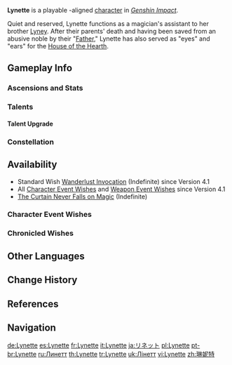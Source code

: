 {{CharacterTabs}}
{{About|the playable character|the [[Genius Invokation TCG]] Character Card|Lynette (Character Card)}}
{{Character Infobox
|image            = <gallery>
Lynette Card.png|Card 1
Lynette Card 2.png|Card 2
Character Lynette Full Wish.png|Wish
Character Lynette Game.png|In-Game
</gallery>
|type             = Playable
|quality          = 4
|weapon           = Sword
|element          = Anemo
|arkhe            = Ousia

<!--Character Information-->
|name             = Lynette
|birthday         = February 2nd
|constellation    = [[Felis Alba]]
|region           = Fontaine
|affiliation      = Hotel Bouffes d'ete
|affiliation2     = House of the Hearth
|affiliation3     = Fatui
|dish             = A Leisurely Sip
|namecard         = Lynette: Earnestness
|obtain           = 
* [[Wishes]]
* [[The Curtain Never Falls on Magic]]
|releaseDate      = 2023-08-16

<!--Family-->
|father           = Arlecchino
|fatherNote       = "Father" Guardian
|mother           = 
|spouse           = 
|sibling          = Lyney
|siblingNote      = older twin brother
|sibling2         = Freminet
|siblingNote2     = younger pledged brother
|sibling3         = Chapleau
|siblingNote3     = pledged brother
|sibling4         = Heloir
|siblingNote4     = younger pledged sister
|sibling5         = Foltz
|siblingNote5     = younger pledged brother

<!--Titles-->
|title            = Elegance in the Shadows
|title2           = "Multi-Function Magic Assistant"

<!--Voice Actors, refer to [[Genshin Impact Wiki:Manual of Style]] for the references-->
|voiceEN          = {{w|Anairis Quiñones}}<ref name="The Final Feast desc">YouTube: [https://youtu.be/9SbgmM3mSps Overture Teaser: The Final Feast] (Video Description)</ref>
|voiceCN          = [https://zh.moegirl.org.cn/可可味 Kekewei ({{zh|可可味}})]<ref name="The Final Feast ZH desc">Bilibili: [https://www.bilibili.com/video/BV1ss4y1k7CD {{zh|序曲PV&mdash;&mdash;「致终幕的欢宴」}}] (Video Description)</ref>
|voiceJP          = {{w|Yū Sasahara|Sasahara Yu ({{ja|篠原侑}})}}<ref name="The Final Feast JP desc">YouTube: [https://youtu.be/tILKOAdPuIo {{ja|序曲PV「フィナーレへの歓宴」}}] (Video Description)</ref>
|voiceKR          = [https://namu.wiki/w/이세레나 Lee Serena ({{ko|이세레나}})]<ref name="The Final Feast KR desc">YouTube: [https://youtu.be/jJfxBACf2_o {{ko|서곡 PV-「종막을 향한 연회」}}] (Video Description)</ref>
}}
'''Lynette''' is a playable {{Ousia}}-aligned {{Anemo}} [[character]] in ''[[Genshin Impact]]''.

Quiet and reserved, Lynette functions as a magician's assistant to her brother [[Lyney]]. After their parents' death and having been saved from an abusive noble by their "[[Arlecchino|Father]]," Lynette has also served as "eyes" and "ears" for the [[House of the Hearth]].

==Gameplay Info==
===Ascensions and Stats===
{{Character Ascensions and Stats}}

===Talents===
{{Talent Table}}

====Talent Upgrade====
{{Talent Upgrade}}

===Constellation===
{{Constellation Table}}

==Availability==
* Standard Wish [[Wanderlust Invocation]] (Indefinite) since Version 4.1
* All [[Character Event Wishes]] and [[Weapon Event Wishes]] since Version 4.1
* [[The Curtain Never Falls on Magic]] (Indefinite)

===Character Event Wishes===
{{Featured}}
===Chronicled Wishes===
{{Featured|chronicled=1}}

==Other Languages==
{{Other Languages
|default_hidden = 1
|en        = Lynette
|zhs       = 琳妮特
|zhs_rm    = Línnītè
|zht       = 琳妮特
|zht_rm    = Línnítè
|ja        = リネット
|ja_rm     = Rinetto
|ko        = 리넷
|es        = Lynette
|fr        = Lynette
|ru        = Линетт
|th        = Lynette
|vi        = Lynette
|de        = Lynette
|id        = Lynette
|pt        = Lynette
|tr        = Lynette
|it        = Lynette
}}

==Change History==
{{Change History|4.0}}

==References==
{{Reflist}}

==Navigation==
{{Character Navbox}}

[[de:Lynette]]
[[es:Lynette]]
[[fr:Lynette]]
[[it:Lynette]]
[[ja:リネット]]
[[pl:Lynette]]
[[pt-br:Lynette]]
[[ru:Линетт]]
[[th:Lynette]]
[[tr:Lynette]]
[[uk:Лінетт]]
[[vi:Lynette]]
[[zh:琳妮特]]